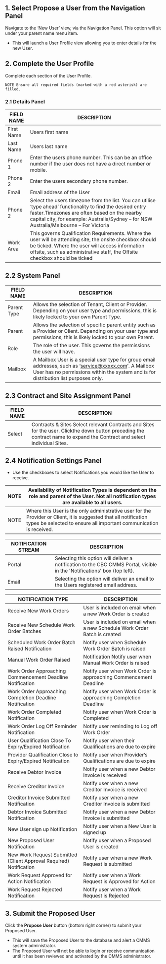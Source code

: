 ## 1. Select Propose a User from the Navigation Panel

Navigate to the ‘New User’ view, via the Navigation Panel. This option will sit under your parent name menu
item.

* This will launch a User Profile view allowing you to enter details for the new User. 

## 2. Complete the User Profile
Complete each section of the User Profile.
```
NOTE Ensure all required fields (marked with a red asterisk) are filled. 
```

### 2.1 Details Panel 

| FIELD NAME    | DESCRIPTION |
| -------- | ------- |
| First Name  | Users first name    |
| Last Name | Users last name     |
| Phone 1     | Enter the users phone number. This can be an office number if the user does not have a direct number or mobile.     |
| Phone 2 | Enter the users secondary phone number.      |
| Email  | Email address of the User      |
| Phone 2 | Select the users timezone from the list. You can utilise ‘type ahead’ functionality to find the desired entry faster.Timezones are often based on the nearby capital city, for example: Australia/Sydney – for NSW Australia/Melbourne – For Victoria      |
| Work Area | This governs Qualification Requirements. Where the user will be attending site, the onsite checkbox should be ticked. Where the user will access information offsite, such as administrative staff, the Offsite checkbox should be ticked      |

## 2.2 System Panel

| FIELD NAME | DESCRIPTION |
|------------|-------------|
| Parent Type | Allows the selection of Tenant, Client or Provider. Depending on your user type and permissions, this is likely locked to your own Parent Type. |
| Parent      | Allows the selection of specific parent entity such as a Provider or Client. Depending on your user type and permissions, this is likely locked to your own Parent. |
| Role  | The role of the user. This governs the permissions the user will have. |
| Mailbox | A Mailbox User is a special user type for group email addresses, such as ‘service@xxxxx.com’. A Mailbox User has no permissions within the system and is for distribution list purposes only. |

## 2.3 Contract and Site Assignment Panel

| FIELD NAME  | DESCRIPTION |
|-------------|-------------|
| Select | Contracts & Sites Select relevant Contracts and Sites for the user. Clickthe down button preceding the contract name to expand the Contract and select individual Sites. |

## 2.4 Notification Settings Panel

* Use the checkboxes to select Notifications you would like the User to receive.

| NOTE | Availability of Notification Types is dependent on the role and parent of the User. Not all notification types are available to all users. |
|------|----------------|
| NOTE | Where this User is the only administrative user for the Provider or Client, it is suggested that all notification types be selected to ensure all important communication is received. |


| NOTIFICATION STREAM  | DESCRIPTION |
|----------------------|-------------|
| Portal | Selecting this option will deliver a notification to the CBC CMMS Portal, visible in the 'Notifications' box (top left). |
| Email | Selecting the option will deliver an email to the Users registered email address.|



| NOTIFICATION TYPE | DESCRIPTION |
|-------------------|-------------|
| Receive New Work Orders | User is included on email when a new Work Order is created |
| Receive New Schedule Work Order Batches | User is included on email when a new Schedule Work Order Batch is created |
| Scheduled Work Order Batch Raised Notification | Notify user when Schedule Work Order Batch is raised |
| Manual Work Order Raised | Notification Notify user when Manual Work Order is raised |
| Work Order Approaching Commencement Deadline Notification | Notify user when Work Order is approaching Commencement Deadline |
| Work Order Approaching Completion Deadline Notification | Notify user when Work Order is approaching Completion Deadline |
| Work Order Completed Notification | Notify user when Work Order is Completed |
| Work Order Log Off Reminder Notification | Notify user reminding to Log off Work Order |
| User Qualification Close To Expiry/Expired Notification | Notify user when their Qualifications are due to expire |
| Provider Qualification Close to Expiry/Expired Notification | Notify user when Provider’s Qualifications are due to expire |
| Receive Debtor Invoice | Notify user when a new Debtor Invoice is received |
| Receive Creditor Invoice | Notify user when a new Creditor Invoice is received |
| Creditor Invoice Submitted Notification | Notify user when a new Creditor Invoice is submitted |
| Debtor Invoice Submitted Notification | Notify user when a new Debtor Invoice is submitted |
| New User sign up Notification | Notify user when a New User is signed up |
| New Proposed User Notification | Notify user when a Proposed User is created |
| New Work Request Submitted (Client Approval Required) Notification | Notify user when a new Work Request is submitted |
| Work Request Approved for Action Notification | Notify user when a Work Request is Approved for Action |
| Work Request Rejected Notification | Notify user when a Work Request is Rejected |


## 3. Submit the Proposed User

Click the **Propose User** button (bottom right corner) to submit your Proposed User.
* This will save the Proposed User to the database and alert a CMMS system administrator.
* The Proposed User will not be able to login or receive communication until it has been reviewed and activated by the CMMS administrator. 


